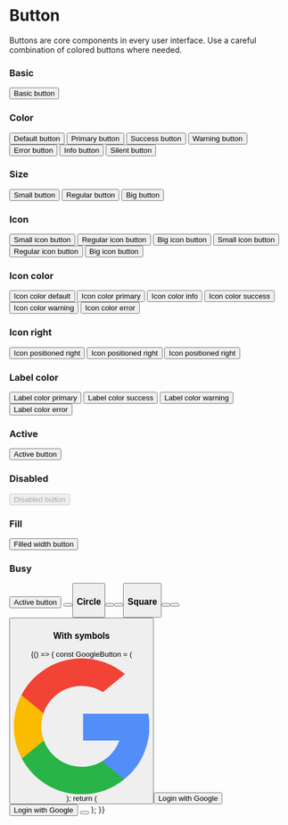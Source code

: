 
<Meta title="Components/Buttons/Button" component={Button} />

# Button

Buttons are core components in every user interface.
Use a careful combination of colored buttons where needed.

<ArgsTable of={Button} />

### Basic

<Canvas>
    <Story name="basic">
        <Button>Basic button</Button>
    </Story>
</Canvas>

### Color

<Canvas>
    <Story name="color">
        <Row>
            <Col span={6}>
                <Button>Default button</Button>
            </Col>
            <Col span={6}>
                <Button color="primary">Primary button</Button>
            </Col>
            <Col span={6}>
                <Button color="success">Success button</Button>
            </Col>
            <Col span={6}>
                <Button color="warning">Warning button</Button>
            </Col>
            <Col span={6}>
                <Button color="error">Error button</Button>
            </Col>
            <Col span={6}>
                <Button color="info">Info button</Button>
            </Col>
            <Col span={6}>
                <Button icon="devices" color="silent">
                    Silent button
                </Button>
            </Col>
        </Row>
    </Story>
</Canvas>

### Size

<Canvas>
    <Story name="size">
        <Row>
            <Col span={8}>
                <Button size="small">Small button</Button>
            </Col>
            <Col span={8}>
                <Button>Regular button</Button>
            </Col>
            <Col span={8}>
                <Button size="big">Big button</Button>
            </Col>
        </Row>
    </Story>
</Canvas>

### Icon

<Canvas>
    <Story name="icon">
        <Row>
            <Col span={8}>
                <Button icon="devices" size="small">
                    Small icon button
                </Button>
            </Col>
            <Col circle span={8}>
                <Button icon="devices">Regular icon button</Button>
            </Col>
            <Col circle span={8}>
                <Button icon="devices" size="big">
                    Big icon button
                </Button>
            </Col>
            <Col span={8}>
                <Button icon="devices" color="primary" size="small">
                    Small icon button
                </Button>
            </Col>
            <Col circle span={8}>
                <Button icon="devices" color="primary">
                    Regular icon button
                </Button>
            </Col>
            <Col circle span={8}>
                <Button icon="devices" color="primary" size="big">
                    Big icon button
                </Button>
            </Col>
        </Row>
    </Story>
</Canvas>

### Icon color

<Canvas>
    <Story name="icon color">
        <Row>
            <Col span={8}>
                <Button icon="devices">Icon color default</Button>
            </Col>
            <Col span={8}>
                <Button icon="devices" iconColor="primary">
                    Icon color primary
                </Button>
            </Col>
            <Col circle span={8}>
                <Button icon="devices" iconColor="info">
                    Icon color info
                </Button>
            </Col>
            <Col circle span={8}>
                <Button icon="devices" iconColor="success">
                    Icon color success
                </Button>
            </Col>
            <Col circle span={8}>
                <Button icon="devices" iconColor="warning">
                    Icon color warning
                </Button>
            </Col>
            <Col circle span={8}>
                <Button icon="devices" iconColor="error">
                    Icon color error
                </Button>
            </Col>
        </Row>
    </Story>
</Canvas>

### Icon right

<Canvas>
    <Story name="icon right">
        <Row>
            <Col span={8}>
                <Button icon="arrow-right" iconRight color="error" size="small">
                    Icon positioned right
                </Button>
            </Col>
            <Col circle span={8}>
                <Button icon="arrow-right" iconRight color="error">
                    Icon positioned right
                </Button>
            </Col>
            <Col circle span={8}>
                <Button icon="arrow-right" iconRight color="error" size="big">
                    Icon positioned right
                </Button>
            </Col>
        </Row>
    </Story>
</Canvas>

### Label color

<Canvas>
    <Story name="label color">
        <Row>
            <Col span={6}>
                <Button labelColor="primary">Label color primary</Button>
            </Col>
            <Col span={6}>
                <Button labelColor="success">Label color success</Button>
            </Col>
            <Col span={6}>
                <Button labelColor="warning">Label color warning</Button>
            </Col>
            <Col span={6}>
                <Button labelColor="error">Label color error</Button>
            </Col>
        </Row>
    </Story>
</Canvas>

### Active

<Canvas>
    <Story name="active">
        <Button active>Active button</Button>
    </Story>
</Canvas>

### Disabled

<Canvas>
    <Story name="disabled">
        <Button disabled>Disabled button</Button>
    </Story>
</Canvas>

### Fill

<Canvas>
    <Story name="fill">
        <Button fill>Filled width button</Button>
    </Story>
</Canvas>

### Busy

<Canvas>
    <Story name="busy">
        <Row>
            <Col span={8}>
                <Button busy>Active button</Button>
            </Col>
            <Col circle span={8}>
                <Button square busy icon="gear" />
            </Col>
            <Col circle span={8}>
                <Button circle busy icon="gear" />
            </Col>
        </Row>
    </Story>
</Canvas>

### Circle

<Canvas>
    <Story name="circle">
        <Row>
            <Col span={8}>
                <Button circle icon="gear" size="small" />
            </Col>
            <Col circle span={8}>
                <Button circle icon="gear" />
            </Col>
            <Col circle span={8}>
                <Button circle icon="gear" size="big" />
            </Col>
        </Row>
    </Story>
</Canvas>

### Square

<Canvas>
    <Story name="square">
        <Row>
            <Col span={8}>
                <Button square icon="gear" size="small" />
            </Col>
            <Col circle span={8}>
                <Button square icon="gear" />
            </Col>
            <Col circle span={8}>
                <Button square icon="gear" size="big" />
            </Col>
        </Row>
    </Story>
</Canvas>

### With symbols

<Canvas>
    <Story name="with symbols">
        {() => {
            const GoogleButton = (
                <svg xmlns="http://www.w3.org/2000/svg" viewBox="0 0 46 46">
                    <g fill="none" fillRule="nonzero">
                        <path
                            fill="#FBBB00"
                            d="m10.195 27.798-1.602 5.978-5.852.124A22.897 22.897 0 0 1 0 23c0-3.814.928-7.41 2.572-10.577l5.211.955 2.283 5.179A13.672 13.672 0 0 0 9.327 23c0 1.688.306 3.306.868 4.798Z"
                        />
                        <path
                            fill="#518EF8"
                            d="M45.598 18.703C45.862 20.095 46 21.532 46 23c0 1.647-.173 3.253-.503 4.802A22.995 22.995 0 0 1 37.4 40.936l-.001-.001-6.563-.335-.929-5.798a13.708 13.708 0 0 0 5.898-7H23.506v-9.099h22.092Z"
                        />
                        <path
                            fill="#28B446"
                            d="m37.398 40.935.001.001A22.903 22.903 0 0 1 23 46c-8.759 0-16.374-4.896-20.259-12.1l7.454-6.102c1.942 5.184 6.943 8.874 12.805 8.874 2.52 0 4.88-.68 6.906-1.87l7.492 6.133Z"
                        />
                        <path
                            fill="#F14336"
                            d="m37.68 5.295-7.45 6.1A13.595 13.595 0 0 0 23 9.328c-5.995 0-11.09 3.859-12.934 9.229l-7.493-6.134h-.001C6.4 5.043 14.11 0 23 0c5.58 0 10.698 1.988 14.68 5.295Z"
                        />
                    </g>
                </svg>
            );
            return (
                <Row>
                    <Col span={8}>
                        <Button fill pill symbol={GoogleButton}>Login with Google</Button>
                    </Col>
                    <Col circle span={8}>
                        <Button fill pill size="big" symbol={GoogleButton}>Login with Google</Button>
                    </Col>
                    <Col circle span={8}>
                        <Button size="big" square symbol={GoogleButton}></Button>
                    </Col>
                </Row>
            );
        }}
    </Story>
</Canvas>
